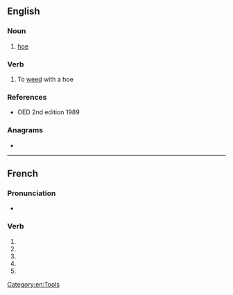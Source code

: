 {{also|sarclé}}
==English==

===Noun===
{{en-noun}}

# {{lb|en|obsolete}} [[hoe]]

===Verb===
{{en-verb|sarcl}}

# {{lb|en|obsolete}} To [[weed]] with a hoe

===References===
* OED 2nd edition 1989

===Anagrams===
* {{anagrams|en|Casler|Clares|carles|clears|lacers|sarcel|scaler|sclera}}

[[Category:en:Tools]]

----

==French==

===Pronunciation===
* {{homophones|lang=fr|sarclent|sarcles}}

===Verb===
{{fr-verb-form}}

# {{inflection of|sarcler||1|s|pres|indc|lang=fr}}
# {{inflection of|sarcler||3|s|pres|indc|lang=fr}}
# {{inflection of|sarcler||1|s|pres|subj|lang=fr}}
# {{inflection of|sarcler||1|s|pres|subj|lang=fr}}
# {{inflection of|sarcler||2|s|impr|lang=fr}}